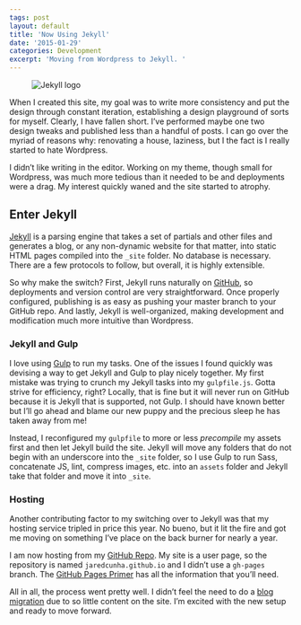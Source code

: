 ```yaml
---
tags: post
layout: default
title: 'Now Using Jekyll'
date: '2015-01-29'
categories: Development
excerpt: 'Moving from Wordpress to Jekyll. '
---
```


<figure class="narrow">
  <img src="https://images.jaredcunha.com/jekyll-logo.png" alt="Jekyll logo" />
</figure>

When I created this site, my goal was to write more consistency and put the design through constant iteration, establishing a design playground of sorts for myself. Clearly, I have fallen short. I’ve performed maybe one two design tweaks and published less than a handful of posts. I can go over the myriad of reasons why: renovating a house, laziness, but I the fact is I really started to hate Wordpress.

I didn’t like writing in the editor. Working on my theme, though small for Wordpress, was much more tedious than it needed to be and deployments were a drag. My interest quickly waned and the site started to atrophy.

## Enter Jekyll

[Jekyll](http://jekyllrb.com) is a parsing engine that takes a set of partials and other files and generates a blog, or any non-dynamic website for that matter, into static HTML pages compiled into the `_site` folder. No database is necessary. There are a few protocols to follow, but overall, it is highly extensible.

So why make the switch? First, Jekyll runs naturally on [GitHub](http://github.com), so deployments and version control are very straightforward. Once properly configured, publishing is as easy as pushing your master branch to your GitHub repo. And lastly, Jekyll is well-organized, making development and modification much more intuitive than Wordpress.

### Jekyll and Gulp

I love using [Gulp](http://gulpjs.com) to run my tasks. One of the issues I found quickly was devising a way to get Jekyll and Gulp to play nicely together. My first mistake was trying to crunch my Jekyll tasks into my `gulpfile.js`. Gotta strive for efficiency, right? Locally, that is fine but it will never run on GitHub because it is Jekyll that is supported, not Gulp. I should have known better but I’ll go ahead and blame our new puppy and the precious sleep he has taken away from me!

Instead, I reconfigured my `gulpfile` to more or less _precompile_ my assets first and then let Jekyll build the site. Jekyll will move any folders that do not begin with an underscore into the `_site` folder, so I use Gulp to run Sass, concatenate JS, lint, compress images, etc. into an `assets` folder and Jekyll take that folder and move it into `_site`.

### Hosting

Another contributing factor to my switching over to Jekyll was that my hosting service tripled in price this year. No bueno, but it lit the fire and got me moving on something I’ve place on the back burner for nearly a year.

I am now hosting from my [GitHub Repo](https://github.com/jaredcunha/jaredcunha.github.io). My site is a user page, so the repository is named `jaredcunha.github.io` and I didn’t use a `gh-pages` branch. The [GitHub Pages Primer](https://pages.github.com/) has all the information that you’ll need.

All in all, the process went pretty well. I didn’t feel the need to do a [blog migration](http://jekyllrb.com/docs/migrations/) due to so little content on the site. I’m excited with the new setup and ready to move forward.
